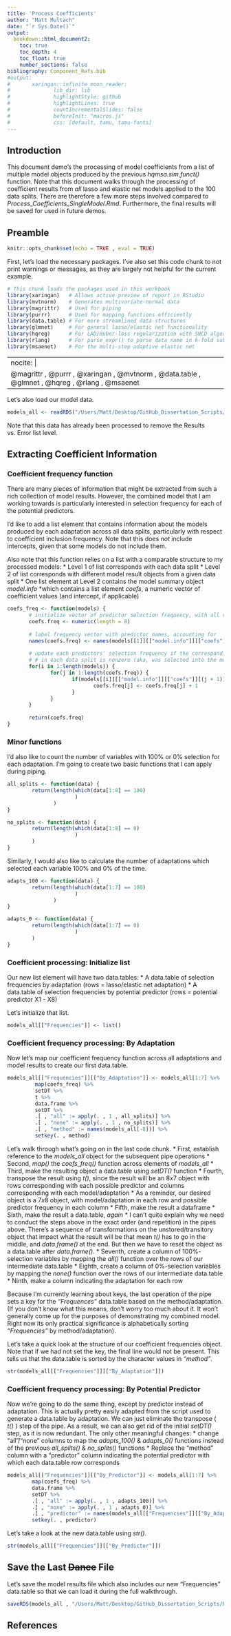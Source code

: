 ```yaml
---
title: 'Process Coefficients'
author: "Matt Multach"
date: "`r Sys.Date()`"
output: 
  bookdown::html_document2:
    toc: true
    toc_depth: 4
    toc_float: true
    number_sections: false
bibliography: Component_Refs.bib
#output: 
#       xaringan::infinite_moon_reader:
#              lib_dir: lib
#              highlightStyle: github
#              highlightLines: true
#              countIncrementalSlides: false
#              beforeInit: "macros.js"
#              css: [default, tamu, tamu-fonts]
---
```


## Introduction

This document demo's the processing of model coefficients from a list of multiple model objects produced by the previous _hqmsa.sim.funct()_ function. Note that this document walks through the processing of coefficient results from _all_ lasso and elastic net models applied to the 100 data splits. There are therefore a few more steps involved compared to _Process_Coefficients_SingleModel.Rmd_. Furthermore, the final results will be saved for used in future demos.

## Preamble

```r
knitr::opts_chunk$set(echo = TRUE , eval = TRUE)
```

First, let's load the necessary packages. I've also set this code chunk to not print warnings or messages, as they are largely not helpful for the current example.

```r
# This chunk loads the packages used in this workbook
library(xaringan)   # Allows active preview of report in RStudio
library(mvtnorm)    # Generates multivariate-normal data
library(magrittr)   # Used for piping
library(purrr)      # Used for mapping functions efficiently
library(data.table) # For more streamlined data structures
library(glmnet)     # For general lasso/elastic net functionality
library(hqreg)      # For LAD/Huber-loss regularization with SNCD algorithm
library(rlang)      # For parse_expr() to parse data name in k-fold subsetting functions
library(msaenet)    # For the multi-step adaptive elastic net
```

---
nocite: |
  @magrittr , @purrr , @xaringan , @mvtnorm , @data.table , @glmnet , @hqreg , @rlang , @msaenet
---

Let's also load our model data.

```r
models_all <- readRDS("/Users/Matt/Desktop/GitHub_Dissertation_Scripts/Robust_Lasso_ElasticNet/Datasets/models100.RData")
```

Note that this data has already been processed to remove the Results vs. Error list level.

## Extracting Coefficient Information

### Coefficient frequency function

There are many pieces of information that might be extracted from such a rich collection of model results. However, the combined model that I am working towards is particularly interested in selection frequency for each of the potential predictors. 

I'd like to add a list element that contains information about the models produced by each adaptation across all data splits, particularly with respect to coefficient inclusion frequency. Note that this does *not* include intercepts, given that some models do not include them.

Also note that this function relies on a list with a comparable structure to my processed models:
 * Level 1 of list corresponds with each data split
 * Level 2 of list corresponds with different model result objects from a given data split
   * One list element at Level 2 contains the model summary object _model.info_
     *which contains a list element _coefs_, a numeric vector of coefficient values (and intercept, if applicable)

```r
coefs_freq <- function(models) {
       # initialize vector of predictor selection frequency, with all values set to 0
       coefs.freq <- numeric(length = 8)
       
       # label frequency vector with predictor names, accounting for 
       names(coefs.freq) <- names(models[[1]][["model.info"]][["coefs"]][-1])
       
       # update each predictors' selection frequency if the corresponding coefficient value
       # # in each data split is nonzero (aka, was selected into the model)
       for(i in 1:length(models)) {
              for(j in 1:length(coefs.freq)) {
                     if(models[[i]][["model.info"]][["coefs"]][(j + 1)] != 0) {
                            coefs.freq[j] <- coefs.freq[j] + 1
                     }
              }
       }
       
       return(coefs.freq)       
}
```

### Minor functions

I'd also like to count the number of variables with $100\%$ or $0\%$ selection for each adaptation. I'm going to create two basic functions that I can apply during piping.

```r
all_splits <- function(data) {
        return(length(which(data[1:8] == 100)
                      )
               )
}
```

```r
no_splits <- function(data) {
        return(length(which(data[1:8] == 0)
                      )
        )
}
```

Similarly, I would also like to calculate the number of adaptations which selected each variable $100\%$ and $0\%$ of the time.

```r
adapts_100 <- function(data) {
        return(length(which(data[1:7] == 100)
                      )
               )
}
```

```r
adapts_0 <- function(data) {
        return(length(which(data[1:7] == 0)
                      )
        )
}
```

### Coefficient processing: Initialize list

Our new list element will have two data.tables:
 * A data.table of selection frequencies by adaptation (rows = lasso/elastic net adaptation)
 * A data.table of selection frequencies by potential predictor (rows = potential predictor X1 - X8) 

Let's initialize that list.

```r
models_all[["Frequencies"]] <- list()
```

### Coefficient frequency processing: By Adaptation

Now let's map our coefficient frequency function across all adaptations and model results to create our first data.table.

```r
models_all[["Frequencies"]][["By_Adaptation"]] <- models_all[1:7] %>%
         map(coefs_freq) %>%
         setDT %>%
         t %>%
         data.frame %>%
         setDT %>%
         .[ , "all" := apply(. , 1 , all_splits)] %>%
         .[ , "none" := apply(. , 1 , no_splits)] %>%
         .[ , "method" := names(models_all[-8])] %>%
         setkey(. , method) 
```

Let's walk through what's going on in the last code chunk. 
  * First, establish reference to the _models_all_ object for the subsequent pipe operations
  * Second, _map()_ the _coefs_freq()_ function across elements of _models_all_
  * Third, make the resulting object a data.table using _setDT()_ function
  * Fourth, transpose the result using _t()_, since the result will be an $8 x 7$ object with rows corresponding with each possible predictor and columns corresponding with each model/adaptation
    * As a reminder, our desired object is a $7 x 8$ object, with model/adaptation in each row and possible predictor frequency in each column
  * Fifth, make the result a dataframe
  * Sixth, make the result a data.table, _again_
    * I can't quite explain why we need to conduct the steps above in the exact order (and repetition) in the pipes above. There's a sequence of transformations on the unstored/transitory object that impact what the result will be that mean _t()_ has to go in the middle, and _data.frame()_ at the end. But then we have to reset the object as a data.table after _data.frame()_.
  * Seventh, create a column of $100\%$-selection variables by mapping the _all()_ function over the rows of our intermediate data.table
  * Eighth, create a column of $0\%$-selection variables by mapping the _none()_ function over the rows of our intermediate data.table
  * Ninth, make a column indicating the adaptation for each row

Because I'm currently learning about keys, the last operation of the pipe sets a key for the _"Frequences"_ data.table based on the method/adaptation. (If you don't know what this means, don't worry too much about it. It won't generally come up for the purposes of demonstrating my combined model. Right now its only practical significance is alphabetically sorting _"Frequencies"_ by method/adaptation).

Let's take a quick look at the structure of our coefficient frequencies object. Note that if we had not set the key, the final line would not be present. This tells us that the data.table is sorted by the character values in _"method"_.

```r
str(models_all[["Frequencies"]][["By_Adaptation"]])
```

### Coefficient frequency processing: By Potential Predictor

Now we're going to do the same thing, except by predictor instead of adaptation. This is actually pretty easily adapted from the script used to generate a data.table by adaptation. We can just eliminate the transpose ( _t()_ ) step of the pipe. As a result, we can also get rid of the initial _setDT()_ step, as it is now redundant. The only other meaningful changes:
  * change "all"/"none" columns to map the _adapts_100()_ & _adapts_0()_ functions instead of the previous _all_splits()_ & _no_splits()_ functions
  * Replace the "method" column with a "predictor" column indicating the potential predictor with which each data.table row corresponds

```r
models_all[["Frequencies"]][["By_Predictor"]] <- models_all[1:7] %>%
        map(coefs_freq) %>%
        data.frame %>%
        setDT %>%
        .[ , "all" := apply(. , 1 , adapts_100)] %>%
        .[ , "none" := apply(. , 1 , adapts_0)] %>%
        .[ , "predictor" := names(models_all[["Frequencies"]][["By_Adaptation"]])[1:8]] %>%
        setkey(. , predictor) 
```

Let's take a look at the new data.table using _str()_.

```r
str(models_all[["Frequencies"]][["By_Predictor"]])
```

## Save the Last ~~Dance~~ File

Let's save the model results file which also includes our new "Frequencies" data.table so that we can load it during the full walkthrough.

```r
saveRDS(models_all , "/Users/Matt/Desktop/GitHub_Dissertation_Scripts/Robust_Lasso_ElasticNet/Datasets/models100_plus_freqs.RData")
```

## References
